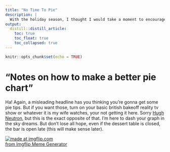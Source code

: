 ```yaml
---
title: "No Time To Pie"
description: |
  With the holiday season, I thought I would take a moment to encourage healthy eating and graph choice.
output: 
  distill::distill_article:
    toc: true
    toc_float: true
    toc_collapsed: true
---
```


```r
knitr::opts_chunk$set(echo = TRUE)
```

# "Notes on how to make a better pie chart"

Ha! Again, a misleading headline has you thinking you're gonna get some pie tips. But if you want those, turn on your basic british bakeoff reality tv show or whatever it is my wife watches, your not getting it here. Sorry [Hugh Neutron](https://www.youtube.com/watch?v=2UoKdcS5GJY), but this is the exact opposite of that. I'm here to dash your graph in the sky dreams. But don't lose all hope, even if the dessert table is closed, the bar is open late (this will make sense later).

<a href="https://imgflip.com/i/4opeep"><img src="https://i.imgflip.com/4opeep.jpg" title="made at imgflip.com"/></a><div><a href="https://imgflip.com/memegenerator">from Imgflip Meme Generator</a></div>

